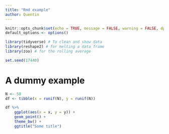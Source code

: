 ```yaml
---
title: "Rmd example"
author: Quentin
---
```


```r
knitr::opts_chunk$set(echo = TRUE, message = FALSE, warning = FALSE, dpi = 300, dev = "png", cache = TRUE)
default_options <- options()

library(tidyverse) # To clean and show data
library(reshape2) # for melting a data frame
library(zoo) # for the rolling average

set.seed(17440)
```


# A dummy example

```r
N <- 50
df <- tibble(x = runif(N), y = runif(N))

df %>%
    ggplot(aes(x = x, y = y)) +
    geom_point() +
    theme_bw() +
    ggtitle("Some title")
```
